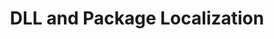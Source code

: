 ---
title: DLL and Package Localization
slug: getting-started/dll-localization
sidebar:
  order: 8
---